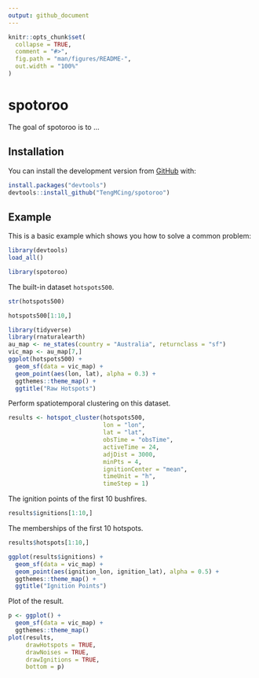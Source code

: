 ```yaml
---
output: github_document
---
```


<!-- README.md is generated from README.Rmd. Please edit that file -->

```r
knitr::opts_chunk$set(
  collapse = TRUE,
  comment = "#>",
  fig.path = "man/figures/README-",
  out.width = "100%"
)
```

# spotoroo

<!-- badges: start -->
<!-- badges: end -->

The goal of spotoroo is to ...

## Installation

<!-- You can install the released version of spotoroo from [CRAN](https://CRAN.R-project.org) with: -->

<!-- ``` r -->
<!-- install.packages("spotoroo") -->
<!-- ``` -->

You can install the development version from [GitHub](https://github.com/) with:

``` r
install.packages("devtools")
devtools::install_github("TengMCing/spotoroo")
```
## Example

This is a basic example which shows you how to solve a common problem:

```r
library(devtools)
load_all()
```

```r
library(spotoroo)
```


The built-in dataset `hotspots500`.

```r
str(hotspots500)
```

```r
hotspots500[1:10,]
```

```r
library(tidyverse)
library(rnaturalearth)
au_map <- ne_states(country = "Australia", returnclass = "sf")
vic_map <- au_map[7,]
ggplot(hotspots500) +
  geom_sf(data = vic_map) +
  geom_point(aes(lon, lat), alpha = 0.3) +
  ggthemes::theme_map() +
  ggtitle("Raw Hotspots")
```


Perform spatiotemporal clustering on this dataset.

```r
results <- hotspot_cluster(hotspots500, 
                           lon = "lon", 
                           lat = "lat", 
                           obsTime = "obsTime",
                           activeTime = 24,
                           adjDist = 3000,
                           minPts = 4,
                           ignitionCenter = "mean",
                           timeUnit = "h",
                           timeStep = 1)
```

The ignition points of the first 10 bushfires.

```r
results$ignitions[1:10,]
```

The memberships of the first 10 hotspots.

```r
results$hotspots[1:10,]
```

```r
ggplot(results$ignitions) +
  geom_sf(data = vic_map) +
  geom_point(aes(ignition_lon, ignition_lat), alpha = 0.5) +
  ggthemes::theme_map() +
  ggtitle("Ignition Points")
```

<!-- Summary of the clustering result. -->

<!-- ```{r} -->
<!-- summary(results) -->
<!-- ``` -->



Plot of the result.

```r
p <- ggplot() +
  geom_sf(data = vic_map) +
  ggthemes::theme_map()
plot(results, 
     drawHotspots = TRUE, 
     drawNoises = TRUE, 
     drawIgnitions = TRUE, 
     bottom = p)
```

